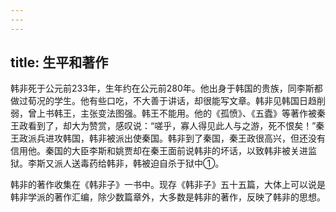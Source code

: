 ```yaml
---
---
---
```

title: 生平和著作
---



韩非死于公元前233年，生年约在公元前280年。他出身于韩国的贵族，同李斯都做过荀况的学生。他有些口吃，不大善于讲话，却很能写文章。韩非见韩国日趋削弱，曾上书韩王，主张变法图强。韩王不能用。他的《孤愤》、《五蠹》等著作被秦王政看到了，却大为赞赏，感叹说：“嗟乎，寡人得见此人与之游，死不恨矣！”秦王政派兵进攻韩国，韩非被派出使秦国。韩非到了秦国，秦王政很高兴，但还没有信用他。秦国的大臣李斯和姚贾却在秦王面前说韩非的坏话，以致韩非被关进监狱。李斯又派人送毒药给韩非，韩被迫自杀于狱中①。

韩非的著作收集在《韩非子》一书中。现存《韩非子》五十五篇，大体上可以说是韩非学派的著作汇编，除少数篇章外，大多数是韩非的著作，反映了韩非的思想。